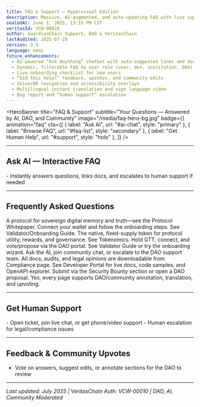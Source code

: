 ```yaml
---
title: FAQ & Support — Hypervisual Edition
description: Massive, AI-augmented, and auto-updating FAQ with live support, onboarding, compliance, and developer knowledge base.
sealedAt: June 1, 2025, 13:15 PM CST
veritasId: VCW-00010
author: GuardianChain Support, DAO & VeritasChain
lastAudited: 2025-07-28
version: 3.5
language: omni
future_enhancements:
  - AI-powered “Ask Anything” chatbot with auto-suggested links and docs
  - Dynamic, filterable FAQ by user role (user, dev, institution, DAO)
  - Live onboarding checklist for new users
  - “Did this help?” feedback, upvotes, and community edits
  - Voice/AR navigation and accessibility overlays
  - Multilingual instant translation and sign language video
  - Bug report and “human support” escalation
---
```


<HeroBanner
  title="FAQ & Support"
  subtitle="Your Questions — Answered by AI, DAO, and Community"
  image="/media/faq-hero-bg.jpg"
  badge={<VeritasBadge id="VCW-00010" />}
  animation="faq"
  cta={[
    { label: "Ask AI", url: "#ai-chat", style: "primary" },
    { label: "Browse FAQ", url: "#faq-list", style: "secondary" },
    { label: "Get Human Help", url: "#support", style: "holo" },
  ]}
/>

<UtilityBar>
  <SectionTOC sticky scrollSpy animation="fade-in" />
  <QuickActions>
    <CopyButton text="guardian-global.com/whitepaper/faq" />
    <ShareMenu
      platforms={["twitter", "linkedin", "telegram", "farcaster", "email"]}
    />
    <PDFExport />
    <VoiceToggle />
    <ThemeToggle />
    <TranslateMenu
      languages={["en", "es", "zh", "de", "fr", "ar", "hi", "jp"]}
    />
    <TextSizeToggle />
  </QuickActions>
</UtilityBar>

---

## <span id="ai-chat">Ask AI — Interactive FAQ <AIIcon /></span>

<AIChatbot />- Instantly answers questions, links docs, and escalates to human
support if needed

---

## <span id="faq-list">Frequently Asked Questions <ListIcon /></span>

<FAQ>
  <Question q="What is GuardianChain?">
    A protocol for sovereign digital memory and truth—see the Protocol
    Whitepaper.
  </Question>
  <Question q="How do I mint a capsule?">
    Connect your wallet and follow the onboarding steps. See
    Validator/Onboarding Guide.
  </Question>
  <Question q="What is GTT?">
    The native, fixed-supply token for protocol utility, rewards, and
    governance. See Tokenomics.
  </Question>
  <Question q="How do I participate in governance?">
    Hold GTT, connect, and vote/propose via the DAO portal.
  </Question>
  <Question q="How do I run a validator?">
    See Validator Guide or try the onboarding wizard.
  </Question>
  <Question q="How do I get technical support?">
    Ask the AI, join community chat, or escalate to the DAO support team.
  </Question>
  <Question q="How can I verify compliance or audit status?">
    All docs, audits, and legal opinions are downloadable from Compliance page.
  </Question>
  <Question q="Where can I find your API or SDKs?">
    See Developer Portal for live docs, code samples, and OpenAPI explorer.
  </Question>
  <Question q="How can I report bugs or security issues?">
    Submit via the Security Bounty section or open a DAO proposal.
  </Question>
  <Question q="Can I help translate or improve docs?">
    Yes, every page supports DAO/community annotation, translation, and
    upvoting.
  </Question>
</FAQ>

---

## <span id="support">Get Human Support <HelpIcon /></span>

<SupportRequest />- Open ticket, join live chat, or get phone/video support -
Human escalation for legal/compliance issues

---

## <span id="feedback">Feedback & Community Upvotes <UpvoteIcon /></span>

- Vote on answers, suggest edits, or annotate sections for the DAO to review

---

_Last updated: July 2025 | VeritasChain Auth: VCW-00010 | DAO, AI, Community Moderated_
